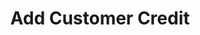 ---
title: "Add Customer Credit"
openapi: "POST /endpointusagebasedmembership/"
description: "This endpoint is used to add credit to a customer’s or member’s account on particular membership tier."
---